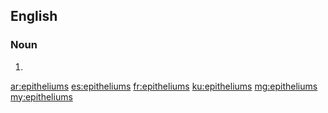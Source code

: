 ==English==

===Noun===
{{head|en|plural}}

# {{plural of|epithelium|lang=en|nocat=1}}

[[ar:epitheliums]]
[[es:epitheliums]]
[[fr:epitheliums]]
[[ku:epitheliums]]
[[mg:epitheliums]]
[[my:epitheliums]]